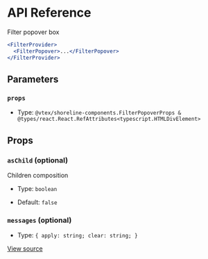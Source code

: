 # API Reference

Filter popover box

```jsx
<FilterProvider>
  <FilterPopover>...</FilterPopover>
</FilterProvider>
```

## Parameters

### `props`

- Type: `@vtex/shoreline-components.FilterPopoverProps & @types/react.React.RefAttributes<typescript.HTMLDivElement>`

## Props

### `asChild` (optional)

Children composition

- Type: `boolean`

- Default: `false`

### `messages` (optional)

- Type: `{ apply: string; clear: string; }`

[View source](https://github.com/vtex/shoreline/blob/62266ed54/packages/components/src/filter/filter-popover.tsx#L25)
